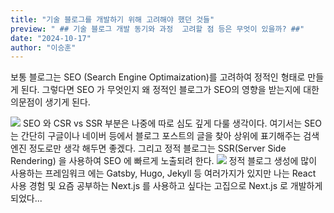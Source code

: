 ```yaml
---
title: "기술 블로그를 개발하기 위해 고려해야 했던 것들"
preview: " ## 기술 블로그 개발 동기와 과정  고려할 점 등은 무엇이 있을까? ##"
date: "2024-10-17"
author: "이승훈"
---
```


보통 블로그는 SEO (Search Engine Optimaization)를
고려하여 정적인 형태로 만들게 된다. 그렇다면 SEO 가 무엇인지
왜 정적인 블로그가 SEO의 영향을 받는지에 대한 의문점이 생기게 된다.

<img src="https://directiveconsulting.com/wp-content/uploads/2019/07/SEO-strategy.jpg" />
SEO 와 CSR vs SSR 부분은 나중에 따로 심도 깊게 다룰 생각이다. 여기서는 SEO는 간단히
구글이나 네이버 등에서 블로그 포스트의 글을 찾아 상위에 표기해주는 검색 엔진 정도로만
생각 해두면 좋겠다. 그리고 정적 블로그는 SSR(Server Side Rendering) 을 사용하여 SEO
에 빠르게 노출되려 한다.
<img
  className="border"
  src="https://encrypted-tbn0.gstatic.com/images?q=tbn:ANd9GcRo0Ub28hJ6K6cErjdjmggfKEhV3KfP--hD_A&s"
/>
정적 블로그 생성에 많이 사용하는 프레임워크 에는 Gatsby, Hugo, Jekyll 등 여러가지가
있지만 나는 React 사용 경험 및 요즘 공부하는 Next.js 를 사용하고 싶다는 고집으로
Next.js 로 개발하게 되었다...
